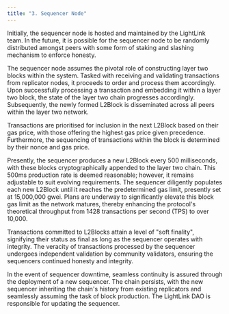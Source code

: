 ```yaml
---
title: "3. Sequencer Node"
---
```


Initially, the sequencer node is hosted and maintained by the LightLink team. In the future, it is possible for the sequencer node to be randomly distributed amongst peers with some form of staking and slashing mechanism to enforce honesty.

The sequencer node assumes the pivotal role of constructing layer two blocks within the system. Tasked with receiving and validating transactions from replicator nodes, it proceeds to order and process them accordingly. Upon successfully processing a transaction and embedding it within a layer two block, the state of the layer two chain progresses accordingly. Subsequently, the newly formed L2Block is disseminated across all peers within the layer two network.

Transactions are prioritised for inclusion in the next L2Block based on their gas price, with those offering the highest gas price given precedence. Furthermore, the sequencing of transactions within the block is determined by their nonce and gas price.

Presently, the sequencer produces a new L2Block every 500 milliseconds, with these blocks cryptographically appended to the layer two chain. This 500ms production rate is deemed reasonable; however, it remains adjustable to suit evolving requirements. The sequencer diligently populates each new L2Block until it reaches the predetermined gas limit, presently set at 15,000,000 gwei. Plans are underway to significantly elevate this block gas limit as the network matures, thereby enhancing the protocol's theoretical throughput from 1428 transactions per second (TPS) to over 10,000.

Transactions committed to L2Blocks attain a level of "soft finality", signifying their status as final as long as the sequencer operates with integrity. The veracity of transactions processed by the sequencer undergoes independent validation by community validators, ensuring the sequencers continued honesty and integrity.

In the event of sequencer downtime, seamless continuity is assured through the deployment of a new sequencer. The chain persists, with the new sequencer inheriting the chain's history from existing replicators and seamlessly assuming the task of block production. The LightLink DAO is responsible for updating the sequencer.
